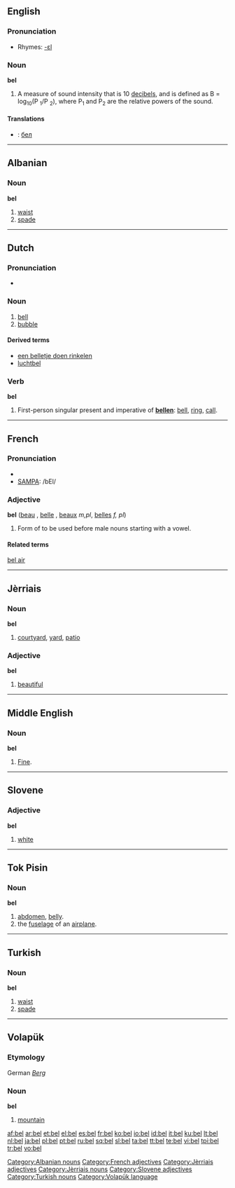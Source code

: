 {{see|bell}}
==English==

===Pronunciation===
*Rhymes: [[Rhymes:English:-ɛl|-ɛl]]

===Noun===
'''bel'''

# A measure of sound intensity that is 10 [[decibel]]s, and is defined as B = log<sub>10</sub>(P <sub>1</sub>/P <sub>2</sub>), where P<sub>1</sub> and P<sub>2</sub> are the relative powers of the sound.

====Translations====
{{checktrans}}

*{{ttbc|Bulgarian}}: [[бел]] {{m}}

----

==Albanian==
===Noun===
'''bel'''
# [[waist]]
# [[spade]]

[[Category:Albanian nouns]]

----

==Dutch==

===Pronunciation===
*{{audio|Nl-bel.ogg|audio}}

===Noun===
{{nl-noun|g1=m|g2=f|bellen|belletje}}

# [[bell]]
# [[bubble]]

====Derived terms====
*[[een belletje doen rinkelen]]
*[[luchtbel]]


===Verb===
'''bel'''

# First-person singular present and imperative of '''[[bellen]]''': [[bell]], [[ring]], [[call]].

----

==French==

===Pronunciation===
*{{IPA|/bɛl/}}
*[[w:SAMPA|SAMPA]]: /bEl/

===Adjective===
'''bel''' {{m}} ([[beau]] {{m}}, [[belle]] {{f}}, [[beaux]] ''m,pl'', [[belles]] ''f, pl'')

# Form of {{term|beau||lang=fr|beautiful, nice}} to be used before male nouns starting with a vowel.

====Related terms====
[[bel air]]
[[Category:French adjectives]]
----

==Jèrriais==

===Noun===
'''bel''' {{m}}

# [[courtyard]], [[yard]], [[patio]]

===Adjective===
'''bel''' {{m}}

# [[beautiful]]

[[Category:Jèrriais adjectives]]
[[Category:Jèrriais nouns]]

----

==Middle English==

===Noun===
'''bel'''

# [[fine|Fine]]. {{gloss|Middle English}}

----

==Slovene==

===Adjective===
'''bel'''

# [[white]]

[[Category:Slovene adjectives]]

----

==Tok Pisin==

===Noun===
'''bel'''

# [[abdomen]], [[belly]].
# the [[fuselage]] of an [[airplane]].

----

==Turkish==

===Noun===
'''bel'''

# [[waist]]
# [[spade]]

[[Category:Turkish nouns]]

----

==Volapük==

===Etymology===
German ''[[Berg]]''

===Noun===
'''bel'''

# [[mountain]]

[[Category:Volapük language]]

[[af:bel]]
[[ar:bel]]
[[et:bel]]
[[el:bel]]
[[es:bel]]
[[fr:bel]]
[[ko:bel]]
[[io:bel]]
[[id:bel]]
[[it:bel]]
[[ku:bel]]
[[lt:bel]]
[[nl:bel]]
[[ja:bel]]
[[pl:bel]]
[[pt:bel]]
[[ru:bel]]
[[sq:bel]]
[[sl:bel]]
[[ta:bel]]
[[tt:bel]]
[[te:bel]]
[[vi:bel]]
[[tpi:bel]]
[[tr:bel]]
[[vo:bel]]